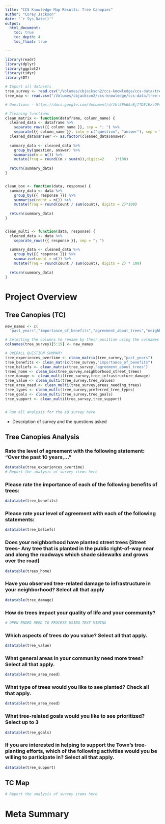 ```yaml
---
title: "CCS Knowledge Map Results: Tree Canopies"
author: "Corey Jackson"
date: "`r Sys.Date()`"
output:
  html_document:
    toc: true
    toc_depth: 4
    toc_float: true

---
```


```r
library(readr)
library(dplyr)
library(ggplot2)
library(tidyr)
library(DT)

# Import all datasets
tree_survey <- read.csv("/Volumes/cbjackson2/ccs-knowledge/ccs-data/tree-canopy/tree_survey.csv")
tree_map <- read.csv("/Volumes/cbjackson2/ccs-knowledge/ccs-data/tree-canopy/tree_map.csv")

# Questions - https://docs.google.com/document/d/1hl5Eb66a8j7TDE1EzzOF4eUjUguet5dMsw7UJydr_uY/edit

# Cleaning functions
clean_matrix <- function(dataframe, column_name) {
  cleaned_data <- dataframe %>%
    separate_rows({{ column_name }}, sep = "; ") %>%
    separate({{ column_name }}, into = c("question", "answer"), sep = " - ")
  cleaned_data$answer <- as.factor(cleaned_data$answer)
  
  summary_data <- cleaned_data %>%
    group_by(question, answer) %>%
    summarise(n = n()) %>%
    mutate(freq = round((n / sum(n)),digits=2     )*100)
  
  return(summary_data)
}


clean_box <- function(data, response) {
  summary_data <- data %>%
    group_by({{ response }}) %>%
    summarise(count = n()) %>%
    mutate(freq = round(count / sum(count), digits = 2)*100)
  
  return(summary_data)
}


clean_multi <- function(data, response) {
  cleaned_data <- data %>%
    separate_rows({{ response }}, sep = "; ")
  
  summary_data <- cleaned_data %>%
    group_by({{ response }}) %>%
    summarise(count = n()) %>%
    mutate(freq = round(count / sum(count), digits = 2) * 100)
  
  return(summary_data)
}
```

# Project Overview

## Tree Canopies (TC)
```r
new_names <- c(
  "past_years","importance_of_benefits","agreement_about_trees","neighborhood_street_trees","tree_infrastructure_damage","tree_quality_life","tree_values","areas_needing_trees","preferred_tree_types","tree_goals","tree_support")

# Selecting the columns to rename by their position using the colnames function
colnames(tree_survey)[5:15] <- new_names

# OVERALL QUESTION SUMMARY
tree_experiences_overtime <- clean_matrix(tree_survey,"past_years")
tree_benefits <- clean_matrix(tree_survey,"importance_of_benefits")
tree_beliefs <- clean_matrix(tree_survey,"agreement_about_trees")
trees_home <- clean_box(tree_survey,neighborhood_street_trees)
tree_damage <- clean_multi(tree_survey,tree_infrastructure_damage)
tree_value <- clean_multi(tree_survey,tree_values)
tree_area_need <- clean_multi(tree_survey,areas_needing_trees)
tree_types <- clean_multi(tree_survey,preferred_tree_types)
tree_goals <- clean_multi(tree_survey,tree_goals)
tree_support <- clean_multi(tree_survey,tree_support)


# Run all analysis for the AQ survey here

```

- Description of survey and the questions asked


## Tree Canopies Analysis

### Rate the level of agreement with the following statement: "Over the past 10 years,..." 

```r
datatable(tree_experiences_overtime)
# Report the analysis of survey items here
```

### Please rate the importance of each of the following benefits of trees:

```r
datatable(tree_benefits)
```

### Please rate your level of agreement with each of the following statements:

```r
datatable(tree_beliefs)
```

### Does your neighborhood have planted street trees (Street trees- Any tree that is planted in the public right-of-way near and along the roadways which shade sidewalks and grows over the road)

```r
datatable(trees_home)
```

### Have you observed tree-related damage to infrastructure in your neighborhood? Select all that apply
```r
datatable(tree_damage)
```

### How do trees impact your quality of life and your community?
```r
# OPEN ENDED NEED TO PROCESS USING TEXT MINING
```

### Which aspects of trees do you value? Select all that apply.
```r
datatable(tree_value)
```



### What general areas in your community need more trees? Select all that apply.

```r
datatable(tree_area_need)
```

### What type of trees would you like to see planted? Check all that apply.

```r
datatable(tree_area_need)
```

### What tree-related goals would you like to see prioritized? Select up to 3

```r
datatable(tree_goals)
```

### If you are interested in helping to support the Town's tree-planting efforts, which of the following activities would you be willing to participate in? Select all that apply.

```r
datatable(tree_support)

```

## TC Map
```r

# Report the analysis of survey items here

```

# Meta Summary

